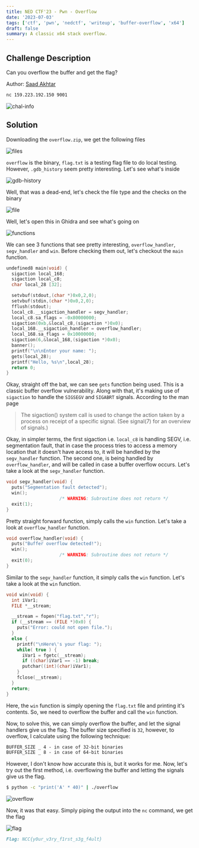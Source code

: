```yaml
---
title: NED CTF'23 - Pwn - Overflow
date: '2023-07-03'
tags: ['ctf', 'pwn', 'nedctf', 'writeup', 'buffer-overflow', 'x64']
draft: false
summary: A classic x64 stack overflow.
---
```


## Challenge Description

Can you overflow the buffer and get the flag?

Author: [Saad Akhtar](https://twitter.com/ssaadakhtarr)

```bash
nc 159.223.192.150 9001
```

![chal-info](/static/writeups/nedctf/pwn/overflow0.png)

## Solution

Downloading the `overflow.zip`, we get the following files

![files](/static/writeups/nedctf/pwn/overflow1.png)

`overflow` is the binary, `flag.txt` is a testing flag file to do local testing. However, `.gdb_history` seem pretty interesting. Let's see what's inside

![gdb-history](/static/writeups/nedctf/pwn/overflow2.png)

Well, that was a dead-end, let's check the file type and the checks on the binary

![file](/static/writeups/nedctf/pwn/overflow3.png)

Well, let's open this in Ghidra and see what's going on

![functions](/static/writeups/nedctf/pwn/overflow4.png)

We can see 3 functions that see pretty interesting, `overflow_handler`, `segv_handler` and `win`. Before checking them out, let's checkout the `main` function.

```c
undefined8 main(void) {
  sigaction local_168;
  sigaction local_c8;
  char local_28 [32];

  setvbuf(stdout,(char *)0x0,2,0);
  setvbuf(stdin,(char *)0x0,2,0);
  fflush(stdout);
  local_c8.__sigaction_handler = segv_handler;
  local_c8.sa_flags = -0x80000000;
  sigaction(0xb,&local_c8,(sigaction *)0x0);
  local_168.__sigaction_handler = overflow_handler;
  local_168.sa_flags = 0x10000000;
  sigaction(6,&local_168,(sigaction *)0x0);
  banner();
  printf("\n\nEnter your name: ");
  gets(local_28);
  printf("Hello, %s\n",local_28);
  return 0;
}
```

Okay, straight off the bat, we can see `gets` function being used. This is a classic buffer overflow vulnerability. Along with that, it's making use of `sigaction` to handle the `SIGSEGV` and `SIGABRT` signals. According to the man page

> The sigaction() system call is used to change the action taken by a process on receipt of a specific signal. (See signal(7) for an overview of signals.)

Okay, in simpler terms, the first sigaction i.e. `local_c8` is handling SEGV, i.e. segmentation fault, that in case the process tries to access a memory location that it doesn't have access to, it will be handled by the `segv_handler` function. The second one, is being handled by `overflow_handler`, and will be called in case a buffer overflow occurs. Let's take a look at the `segv_handler` function.

```c
void segv_handler(void) {
  puts("Segmentation fault detected");
  win();
                    /* WARNING: Subroutine does not return */
  exit(1);
}
```

Pretty straight forward function, simply calls the `win` function. Let's take a look at `overflow_handler` function.

```c
void overflow_handler(void) {
  puts("Buffer overflow detected!");
  win();
                    /* WARNING: Subroutine does not return */
  exit(0);
}
```

Similar to the `segv_handler` function, it simply calls the `win` function. Let's take a look at the `win` function.

```c
void win(void) {
  int iVar1;
  FILE *__stream;

  __stream = fopen("flag.txt","r");
  if (__stream == (FILE *)0x0) {
    puts("Error: could not open file.");
  }
  else {
    printf("\nHere\'s your flag: ");
    while( true ) {
      iVar1 = fgetc(__stream);
      if ((char)iVar1 == -1) break;
      putchar((int)(char)iVar1);
    }
    fclose(__stream);
  }
  return;
}
```

Here, the `win` function is simply opening the `flag.txt` file and printing it's contents. So, we need to overflow the buffer and call the `win` function.

Now, to solve this, we can simply overflow the buffer, and let the signal handlers give us the flag. The buffer size specified is `32`, however, to overflow, I calculate using the following technique:

```md
BUFFER_SIZE _ 4 - in case of 32-bit binaries
BUFFER_SIZE _ 8 - in case of 64-bit binaries
```

However, I don't know how accurate this is, but it works for me. Now, let's try out the first method, i.e. overflowing the buffer and letting the signals give us the flag.

```bash
$ python -c "print('A' * 40)" | ./overflow
```

![overflow](/static/writeups/nedctf/pwn/overflow5.png)

Now, it was that easy. Simply piping the output into the `nc` command, we get the flag

![flag](/static/writeups/nedctf/pwn/overflow6.png)

```md
Flag: NCC{y0ur_v3ry_f1rst_s3g_f4ult}
```
